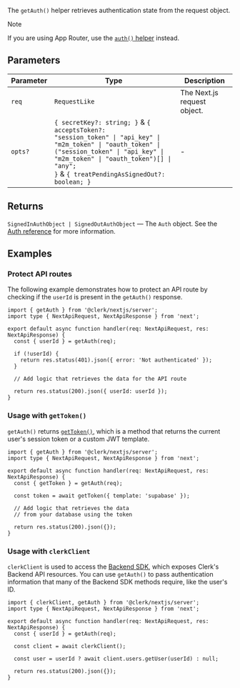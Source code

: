 The `getAuth()` helper retrieves authentication state from the request object.

> [!NOTE]
> If you are using App Router, use the [`auth()` helper](/docs/references/nextjs/auth) instead.

## Parameters

| Parameter | Type                                                                                                                                                                                                                                                                          | Description                 |
| --------- | ----------------------------------------------------------------------------------------------------------------------------------------------------------------------------------------------------------------------------------------------------------------------------- | --------------------------- |
| `req`     | `RequestLike`                                                                                                                                                                                                                                                                 | The Next.js request object. |
| `opts?`   | <code>\{ secretKey?: string; \}</code> & <code>\{ acceptsToken?: "session_token" \| "api_key" \| "m2m_token" \| "oauth_token" \| ("session_token" \| "api_key" \| "m2m_token" \| "oauth_token")[] \| "any"; \}</code> & <code>\{ treatPendingAsSignedOut?: boolean; \}</code> | -                           |

## Returns

<code>SignedInAuthObject \| SignedOutAuthObject</code> — The `Auth` object. See the [Auth
reference](/docs/references/backend/types/auth-object) for more information.

## Examples

### Protect API routes

The following example demonstrates how to protect an API route by checking if the `userId` is present in the `getAuth()` response.

```tsx {{ filename: 'app/api/example/route.ts' }}
import { getAuth } from '@clerk/nextjs/server';
import type { NextApiRequest, NextApiResponse } from 'next';

export default async function handler(req: NextApiRequest, res: NextApiResponse) {
  const { userId } = getAuth(req);

  if (!userId) {
    return res.status(401).json({ error: 'Not authenticated' });
  }

  // Add logic that retrieves the data for the API route

  return res.status(200).json({ userId: userId });
}
```

### Usage with `getToken()`

`getAuth()` returns [`getToken()`](/docs/references/backend/types/auth-object#get-token), which is a method that returns the current user's session token or a custom JWT template.

```tsx {{ filename: 'app/api/example/route.ts' }}
import { getAuth } from '@clerk/nextjs/server';
import type { NextApiRequest, NextApiResponse } from 'next';

export default async function handler(req: NextApiRequest, res: NextApiResponse) {
  const { getToken } = getAuth(req);

  const token = await getToken({ template: 'supabase' });

  // Add logic that retrieves the data
  // from your database using the token

  return res.status(200).json({});
}
```

### Usage with `clerkClient`

`clerkClient` is used to access the [Backend SDK](/docs/references/backend/overview), which exposes Clerk's Backend API resources. You can use `getAuth()` to pass authentication information that many of the Backend SDK methods require, like the user's ID.

```tsx {{ filename: 'app/api/example/route.ts' }}
import { clerkClient, getAuth } from '@clerk/nextjs/server';
import type { NextApiRequest, NextApiResponse } from 'next';

export default async function handler(req: NextApiRequest, res: NextApiResponse) {
  const { userId } = getAuth(req);

  const client = await clerkClient();

  const user = userId ? await client.users.getUser(userId) : null;

  return res.status(200).json({});
}
```

